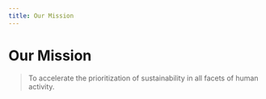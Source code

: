```yaml
---
title: Our Mission
---
```


# Our Mission

> To accelerate the prioritization of sustainability in all facets of human activity.
